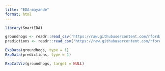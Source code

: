 ```yaml
---
title: "EDA-mayande"
format: html
---
```



```r
library(SmartEDA)
```



```r
groundhogs <- readr::read_csv('https://raw.githubusercontent.com/rfordatascience/tidytuesday/main/data/2024/2024-01-30/groundhogs.csv')
predictions <- readr::read_csv('https://raw.githubusercontent.com/rfordatascience/tidytuesday/main/data/2024/2024-01-30/predictions.csv')

```


```r
ExpData(groundhogs, type = 1)
ExpData(predictions, type = 1)
```
```r
ExpCatViz(groundhogs, target = NULL)
```


